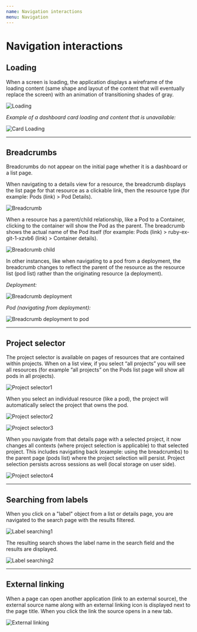 ```yaml
---
name: Navigation interactions
menu: Navigation
---
```


# Navigation interactions



## Loading

When a screen is loading, the application displays a wireframe of the loading content (same shape and layout of the content that will eventually replace the screen) with an animation of transitioning shades of gray.

![Loading](../../sketch-images/navigation-loading-page.png)


*Example of a dashboard card loading and content that is unavailable:*

![Card Loading](../../sketch-images/navigation-card-loading-unavailable.png)

---



## Breadcrumbs


Breadcrumbs do not appear on the initial page whether it is a dashboard or a list page.

When navigating to a details view for a resource, the breadcrumb displays the list page for that resource as a clickable link, then the resource type (for example: Pods (link) > Pod Details).

![Breadcrumb](../../sketch-images/navigation-breadcrumb.png)

When a resource has a parent/child relationship, like a Pod to a Container, clicking to the container will show the Pod as the parent. The breadcrumb shows the actual name of the Pod itself (for example: Pods (link) > ruby-ex-git-1-xzvb6 (link) > Container details).

![Breadcrumb child](../../sketch-images/navigation-breadcrumb-child.png)

In other instances, like when navigating to a pod from a deployment, the breadcrumb changes to reflect the parent of the resource as the resource list (pod list) rather than the originating resource (a deployment).

*Deployment:*

![Breadcrumb deployment](../../sketch-images/navigation-breadcrumb-deployment1.png)

*Pod (navigating from deployment):*

![Breadcrumb deployment to pod](../../sketch-images/navigation-breadcrumb-deployment2.png)

---

## Project selector

The project selector is available on pages of resources that are contained within projects. When on a list view, if you select “all projects” you will see all resources (for example “all projects” on the Pods list page will show all pods in all projects).

![Project selector1](../../sketch-images/navigation-projectselector1.png)


When you select an individual resource (like a pod), the project will automatically select the project that owns the pod.

![Project selector2](../../sketch-images/navigation-projectselector2.png)

![Project selector3](../../sketch-images/navigation-projectselector3.png)



When you navigate from that details page with a selected project, it now changes all contexts (where project selection is applicable) to that selected project. This includes navigating back (example: using the breadcrumbs) to the parent page (pods list) where the project selection will persist. Project selection persists across sessions as well (local storage on user side).

![Project selector4](../../sketch-images/navigation-projectselector4.png)

---

## Searching from labels

When you click on a "label" object from a list or details page, you are navigated to the search page with the results filtered.

![Label searching1](../../sketch-images/navigation-labels.png)


The resulting search shows the label name in the search field and the results are displayed.

![Label searching2](../../sketch-images/navigation-labels-search.png)

---

## External linking

When a page can open another application (link to an external source), the external source name along with an external linking icon is displayed next to the page title. When you click the link the source opens in a new tab.

![External linking](../../sketch-images/navigation-externallinking.png)


